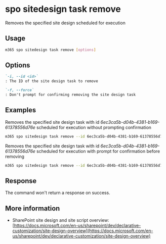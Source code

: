 
# spo sitedesign task remove

Removes the specified site design scheduled for execution

## Usage

```sh
m365 spo sitedesign task remove [options]
```

## Options

```md definition-list
`-i, --id <id>`
: The ID of the site design task to remove

`-f, --force`
: Don't prompt for confirming removing the site design task
```

<Global />

## Examples

Removes the specified site design task with id _6ec3ca5b-d04b-4381-b169-61378556d76e_ scheduled for execution without prompting confirmation

```sh
m365 spo sitedesign task remove --id 6ec3ca5b-d04b-4381-b169-61378556d76e --force
```

Removes the specified site design task with id _6ec3ca5b-d04b-4381-b169-61378556d76e_ scheduled for execution with prompt for confirmation before removing

```sh
m365 spo sitedesign task remove --id 6ec3ca5b-d04b-4381-b169-61378556d76e
```

## Response

The command won't return a response on success.

## More information

- SharePoint site design and site script overview: [https://docs.microsoft.com/en-us/sharepoint/dev/declarative-customization/site-design-overview](https://docs.microsoft.com/en-us/sharepoint/dev/declarative-customization/site-design-overview)
